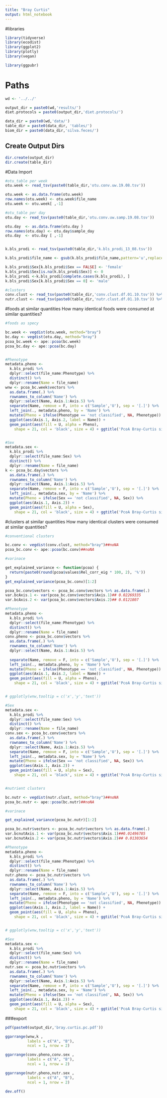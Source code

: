 ```yaml
---
title: "Bray Curtis"
output: html_notebook
---
```


#libraries
```r
library(tidyverse)
library(ecodist)
library(ggplot2)
library(plotly)
library(vegan)

library(ggpubr)
```

# Paths
```r
wd <- '../../' 

output_dir = paste0(wd,'results/')
diet.protocols = paste0(output_dir,'diet.protocols/')

data_dir = paste0(wd,'data/')
table_dir = paste0(data_dir, 'tables/')
biom_dir = paste0(data_dir,'silva.feces/')
```

## Create Output Dirs
```r
dir.create(output_dir)
dir.create(table_dir)
```

#Data Import
```r
#otu_table per week
otu.week <- read_tsv(paste0(table_dir,'otu.conv.uw.19.08.tsv'))

otu.week <- as.data.frame(otu.week)
row.names(otu.week) <- otu.week$file_name
otu.week <- otu.week[ ,-1]

#otu_table per day
otu.day <- read_tsv(paste0(table_dir,'otu.conv.uw.samp.19.08.tsv'))

otu.day  <- as.data.frame(otu.day )
row.names(otu.day) <- otu.day$sample_day
otu.day  <- otu.day [ ,-1]


k.bls_prodi <- read_tsv(paste0(table_dir,'k.bls_prodi_13_08.tsv'))

k.bls_prodi$file_name <- gsub(k.bls_prodi$file_name,pattern='u',replacement = 'U') %>% gsub(pattern = '_',replacement = '.')

k.bls_prodi$Sex[k.bls_prodi$Sex == FALSE] <- 'female'
k.bls_prodi$Sex[is.na(k.bls_prodi$Sex)] <- 0
k.bls_prodi <-k.bls_prodi[complete.cases(k.bls_prodi), ]
k.bls_prodi$Sex[k.bls_prodi$Sex == 0] <- 'male'

#clusters
conv.clust <- read_tsv(paste0(table_dir,'conv.clust.df.01.10.tsv')) %>% column_to_rownames(.,'file_name')
nutr.clust <- read_tsv(paste0(table_dir,'nutr.clust.df.01.10.tsv')) %>% column_to_rownames(.,'file_name')

```

#foods at similar quantities
How many identical foods were consumed at similar quantities?
```r
#foods as specy

bc.week <- vegdist(otu.week, method="bray")
bc.day <- vegdist(otu.day, method="bray")
pcoa_bc.week <- ape::pcoa(bc.week)
pcoa_bc.day <- ape::pcoa(bc.day)


#Phenotype
metadata.pheno <- 
  k.bls_prodi %>% 
  dplyr::select(file_name:Phenotype) %>% 
  distinct() %>%
  dplyr::rename(Name = file_name)
wnw <- pcoa_bc.week$vectors %>%  
  as.data.frame(.) %>% 
  rownames_to_column('Name') %>% 
  dplyr::select(Name, Axis.1:Axis.5) %>%
  separate(Name, remove = F, into = c('Sample','U'), sep = '[.]') %>% 
  left_join(., metadata.pheno, by = 'Name') %>%
  mutate(Pheno = ifelse(Phenotype == 'not classified', NA, Phenotype)) %>% 
  ggplot(aes(Axis.1, Axis.2, label = Name)) + 
  geom_point(aes(fill = U, alpha = Pheno),
    shape = 21, col = 'black', size = 4) + ggtitle('PcoA Bray-Curtis similarity\nsamples per week')


#Sex
metadata.sex <- 
  k.bls_prodi %>% 
  dplyr::select(file_name:Sex) %>% 
  distinct() %>% 
  dplyr::rename(Name = file_name)
k <- pcoa_bc.day$vectors %>%  
  as.data.frame(.) %>% 
  rownames_to_column('Name') %>% 
  dplyr::select(Name, Axis.1:Axis.5) %>%
  separate(Name, remove = F, into = c('Sample','U'), sep = '[.]') %>% 
  left_join(., metadata.sex, by = 'Name') %>%
  mutate(Pheno = ifelse(Sex == 'not classified', NA, Sex)) %>% 
  ggplot(aes(Axis.1, Axis.2)) + 
  geom_point(aes(fill = U, alpha = Sex),
    shape = 21, col = 'black', size = 4) + ggtitle('PcoA Bray-Curtis similarity\nsamples per day')
```

#clusters at similar quantities
How many identical clusters were consumed at similar quantities?
```r
#conventional clusters

bc.conv <- vegdist(conv.clust, method="bray")##noNA
pcoa_bc.conv <- ape::pcoa(bc.conv)##noNA

#varinace

get_explained_variance <- function(pcoa) {
  return(paste0(round(pcoa$values$Rel_corr_eig * 100, 2), '%'))
}
get_explained_variance(pcoa_bc.conv)[1:2]

pcoa_bc.conv$vectors <- pcoa_bc.conv$vectors %>% as.data.frame(.)
var.bcAxis.1 <- var(pcoa_bc.conv$vectors$Axis.1)## 0.02269335
var.bcAxis.2 <- var(pcoa_bc.conv$vectors$Axis.2)## 0.0121807

#Phenotype
metadata.pheno <- 
  k.bls_prodi %>% 
  dplyr::select(file_name:Phenotype) %>% 
  distinct() %>%
  dplyr::rename(Name = file_name)
conv.pheno <- pcoa_bc.conv$vectors %>%  
  as.data.frame(.) %>% 
  rownames_to_column('Name') %>% 
  dplyr::select(Name, Axis.1:Axis.5) %>%
  
  separate(Name, remove = F, into = c('Sample','U'), sep = '[.]') %>% 
  left_join(., metadata.pheno, by = 'Name') %>%
  mutate(Pheno = ifelse(Phenotype == 'not classified', NA, Phenotype)) %>% 
  ggplot(aes(Axis.1, Axis.2, label = Name)) + 
  geom_point(aes(fill = U, alpha = Pheno),
    shape = 21, col = 'black', size = 4) + ggtitle('PcoA Bray-Curtis similarity\nconventional clusters')


# ggplotly(wnw,tooltip = c('x','y','text'))

#Sex
metadata.sex <- 
  k.bls_prodi %>% 
  dplyr::select(file_name:Sex) %>% 
  distinct() %>% 
  dplyr::rename(Name = file_name)
conv.sex <- pcoa_bc.conv$vectors %>%  
  as.data.frame(.) %>% 
  rownames_to_column('Name') %>% 
  dplyr::select(Name, Axis.1:Axis.5) %>%
  separate(Name, remove = F, into = c('Sample','U'), sep = '[.]') %>% 
  left_join(., metadata.sex, by = 'Name') %>%
  mutate(Pheno = ifelse(Sex == 'not classified', NA, Sex)) %>% 
  ggplot(aes(Axis.1, Axis.2)) + 
  geom_point(aes(fill = U, alpha = Sex),
    shape = 21, col = 'black', size = 4) + ggtitle('PcoA Bray-Curtis similarity\nconventional clusters')


#nutrient clusters

bc.nutr <- vegdist(nutr.clust, method="bray")##noNA
pcoa_bc.nutr <- ape::pcoa(bc.nutr)##noNA

#varinace

get_explained_variance(pcoa_bc.nutr)[1:2]

pcoa_bc.nutr$vectors <- pcoa_bc.nutr$vectors %>% as.data.frame(.)
var.bcnutAxis.1 <- var(pcoa_bc.nutr$vectors$Axis.1)##0.01496785
var.bcnutAxis.2 <- var(pcoa_bc.nutr$vectors$Axis.2)## 0.01303654

#Phenotype
metadata.pheno <- 
  k.bls_prodi %>% 
  dplyr::select(file_name:Phenotype) %>% 
  distinct() %>%
  dplyr::rename(Name = file_name)
nutr.pheno <- pcoa_bc.nutr$vectors %>%  
  as.data.frame(.) %>% 
  rownames_to_column('Name') %>% 
  dplyr::select(Name, Axis.1:Axis.5) %>%
  separate(Name, remove = F, into = c('Sample','U'), sep = '[.]') %>% 
  left_join(., metadata.pheno, by = 'Name') %>%
  mutate(Pheno = ifelse(Phenotype == 'not classified', NA, Phenotype)) %>% 
  ggplot(aes(Axis.1, Axis.2, label = Name)) + 
  geom_point(aes(fill = U, alpha = Pheno),
    shape = 21, col = 'black', size = 4) + ggtitle('PcoA Bray-Curtis similarity\nnutrient clusters')


# ggplotly(wnw,tooltip = c('x','y','text'))

#Sex
metadata.sex <- 
  k.bls_prodi %>% 
  dplyr::select(file_name:Sex) %>% 
  distinct() %>% 
  dplyr::rename(Name = file_name)
nutr.sex <- pcoa_bc.nutr$vectors %>%  
  as.data.frame(.) %>% 
  rownames_to_column('Name') %>% 
  dplyr::select(Name, Axis.1:Axis.5) %>%
  separate(Name, remove = F, into = c('Sample','U'), sep = '[.]') %>% 
  left_join(., metadata.sex, by = 'Name') %>%
  mutate(Pheno = ifelse(Sex == 'not classified', NA, Sex)) %>% 
  ggplot(aes(Axis.1, Axis.2)) + 
  geom_point(aes(fill = U, alpha = Sex),
    shape = 21, col = 'black', size = 4) + ggtitle('PcoA Bray-Curtis similarity\nnutrient clusters')

```

###export
```r
pdf(paste0(output_dir,'bray.curtis.pc.pdf'))

ggarrange(wnw,k , 
          labels = c("A", "B"),
          ncol = 1, nrow = 2)

ggarrange(conv.pheno,conv.sex , 
          labels = c("A", "B"),
          ncol = 1, nrow = 2)

ggarrange(nutr.pheno,nutr.sex , 
          labels = c("A", "B"),
          ncol = 1, nrow = 2)

dev.off()
```

